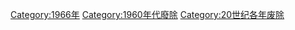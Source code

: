 {{discat|196|6|1993|1995}}
{{Commonscat|1966 disestablishments}}

[[Category:1966年|Category:1966年]]
[[Category:1960年代廢除|Category:1960年代廢除]]
[[Category:20世纪各年废除|Category:20世纪各年废除]]